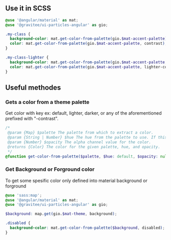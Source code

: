 
<Meta title="Theme / Color / README" />

<Story id="theme-color--palettes"></Story>

## Use it in SCSS

```scss
@use '@angular/material' as mat;
@use '@gravitee/ui-particles-angular' as gio;

.my-class {
  background-color: mat.get-color-from-palette(gio.$mat-accent-palette);
  color: mat.get-color-from-palette(gio.$mat-accent-palette, contrast);
}

.my-class-lighter {
  background-color: mat.get-color-from-palette(gio.$mat-accent-palette, lighter);
  color: mat.get-color-from-palette(gio.$mat-accent-palette, lighter-contrast);
}
```

## Useful methodes

### Gets a color from a theme palette

Get color with key ex: default, lighter, darker, or any of the aforementioned prefixed with "-contrast".

```scss
/*
 @param {Map} $palette The palette from which to extract a color.
 @param {String | Number} $hue The hue from the palette to use. If this is a value between 0 and 1, it will be treated as opacity.
 @param {Number} $opacity The alpha channel value for the color.
 @returns {Color} The color for the given palette, hue, and opacity.
 */
@function get-color-from-palette($palette, $hue: default, $opacity: null) {
```

### Get Background or Forground color

To get some spesific color only defined into material background or forground

```scss
@use 'sass:map';
@use '@angular/material' as mat;
@use '@gravitee/ui-particles-angular' as gio;

$background: map.get(gio.$mat-theme, background);

.disabled {
  background-color: mat.get-color-from-palette($background, disabled);
}
```
